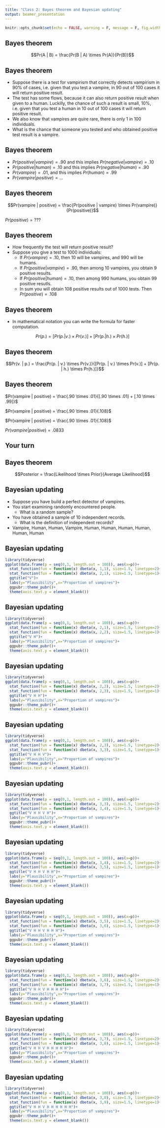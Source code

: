 ```yaml
---
title: "Class 2: Bayes theorem and Bayesian updating"
output: beamer_presentation
---
```


```r
knitr::opts_chunk$set(echo = FALSE, warning = F, message = F, fig.width = 6, fig.height = 4)
```

## Bayes theorem

$$Pr(A | B) = \frac{Pr(B | A) \times Pr(A)}{Pr(B)}$$

## Bayes theorem

- Suppose there is a test for vampirism that correctly detects vampirism in 90% of cases, i.e. given that you test a vampire, in 90 out of 100 cases it will return positive result.
- The test has some flows, because it can also return positive result when given to a human. Luckilly, the chance of such a result is small, 10%, i.e. given that you test a human in 10 out of 100 cases it will return positive result.
- We also know that vampires are quire rare, there is only 1 in 100 individuals.
- What is the chance that someone you tested and who obtained positive test result is a vampire.

## Bayes theorem

- $Pr(positive | vampire) = .90$ and this implies $Pr(negative | vampire) = .10$
- $Pr(positive | human) = .10$ and this implies $Pr(negative | human) = .90$ 
- $Pr(vampire) = .01$, and this implies $Pr(human) = .99$
- $Pr(vampire | positive) = ...$

## Bayes theorem

$$Pr(vampire | positive) = \frac{Pr(positive | vampire) \times Pr(vampire)}{Pr(positive)}$$

$Pr(positive) = ???$

## Bayes theorem

- How frequently the test will return positive result?
- Suppose you give a test to 1000 individuals:
  - If $Pr(vampire) = .10$, then 10 will be vampires, and 990 will be humans.
  - If $Pr(positive | vampire) = .90$, then among 10 vampires, you obtain 9 positive results.
  - If $Pr(positive | human) = .10$, then among 990 humans, you obtain 99 positive resutls.
  - In sum you will obtain 108 positive results out of 1000 tests. Then $Pr(positive) = .108$

## Bayes theorem 

- In mathematical notation you can write the formula for faster computation.

$$Pr(p.) = [Pr(p. | v.) \times Pr(v.)] + [Pr(p. | h.) \times Pr(h.)]$$

## Bayes theorem

$$Pr(v. | p.) = \frac{Pr(p. | v.) \times Pr(v.)}{[Pr(p. | v.) \times Pr(v.)] + [Pr(p. | h.) \times Pr(h.)]}$$

## Bayes theorem

$Pr(vampire | positive) = \frac{.90 \times .01}{[.90 \times .01] + [.10 \times .99]}$

$Pr(vampire | positive) = \frac{.90 \times .01}{.108}$

$Pr(vampire | positive) = \frac{.90 \times .01}{.108}$

$Pr(vampire | positive) = .0833$ 

## Your turn



## Bayes theorem

$$Posterior = \frac{Likelihood \times Prior}{Average Likelihood}$$

## Bayesian updating

- Suppose you have build a perfect detector of vampires.
- You start examining randomly encountered people.
  - What is a random sample?
- You have obtained a sample of 10 independent records.
  - What is the definition of independent records?
- Vampire, Human, Human, Vampire, Human, Human, Human, Human, Human, Human

## Bayesian updating

```r
library(tidyverse)
ggplot(data.frame(p = seq(0,1, length.out = 100)), aes(x=p))+
  stat_function(fun = function(x) dbeta(x, 1,1), size=1.5, linetype=2)+
  stat_function(fun = function(x) dbeta(x, 2,1), size=1.5, linetype=1)+
  ggtitle("V")+
  labs(y="Plausibility",x="Proportion of vampires")+
  ggpubr::theme_pubr()+
  theme(axis.text.y = element_blank())
```

## Bayesian updating

```r
library(tidyverse)
ggplot(data.frame(p = seq(0,1, length.out = 100)), aes(x=p))+
  stat_function(fun = function(x) dbeta(x, 2,1), size=1.5, linetype=2)+
  stat_function(fun = function(x) dbeta(x, 2,2), size=1.5, linetype=1)+
  ggtitle("V H")+
  labs(y="Plausibility",x="Proportion of vampires")+
  ggpubr::theme_pubr()+
  theme(axis.text.y = element_blank())
```


## Bayesian updating

```r
library(tidyverse)
ggplot(data.frame(p = seq(0,1, length.out = 100)), aes(x=p))+
  stat_function(fun = function(x) dbeta(x, 2,2), size=1.5, linetype=2)+
  stat_function(fun = function(x) dbeta(x, 2,3), size=1.5, linetype=1)+
  ggtitle("V H H")+
  labs(y="Plausibility",x="Proportion of vampires")+
  ggpubr::theme_pubr()+
  theme(axis.text.y = element_blank())
```


## Bayesian updating

```r
library(tidyverse)
ggplot(data.frame(p = seq(0,1, length.out = 100)), aes(x=p))+
  stat_function(fun = function(x) dbeta(x, 2,3), size=1.5, linetype=2)+
  stat_function(fun = function(x) dbeta(x, 3,3), size=1.5, linetype=1)+
  ggtitle("V H H V")+
  labs(y="Plausibility",x="Proportion of vampires")+
  ggpubr::theme_pubr()+
  theme(axis.text.y = element_blank())
```

## Bayesian updating

```r
library(tidyverse)
ggplot(data.frame(p = seq(0,1, length.out = 100)), aes(x=p))+
  stat_function(fun = function(x) dbeta(x, 3,3), size=1.5, linetype=2)+
  stat_function(fun = function(x) dbeta(x, 3,4), size=1.5, linetype=1)+
  ggtitle("V H H V H")+
  labs(y="Plausibility",x="Proportion of vampires")+
  ggpubr::theme_pubr()+
  theme(axis.text.y = element_blank())
```

## Bayesian updating

```r
library(tidyverse)
ggplot(data.frame(p = seq(0,1, length.out = 100)), aes(x=p))+
  stat_function(fun = function(x) dbeta(x, 3,4), size=1.5, linetype=2)+
  stat_function(fun = function(x) dbeta(x, 3,5), size=1.5, linetype=1)+
  ggtitle("V H H V H H")+
  labs(y="Plausibility",x="Proportion of vampires")+
  ggpubr::theme_pubr()+
  theme(axis.text.y = element_blank())
```

## Bayesian updating

```r
library(tidyverse)
ggplot(data.frame(p = seq(0,1, length.out = 100)), aes(x=p))+
  stat_function(fun = function(x) dbeta(x, 3,5), size=1.5, linetype=2)+
  stat_function(fun = function(x) dbeta(x, 3,6), size=1.5, linetype=1)+
  ggtitle("V H H V H H H")+
  labs(y="Plausibility",x="Proportion of vampires")+
  ggpubr::theme_pubr()+
  theme(axis.text.y = element_blank())
```

## Bayesian updating

```r
library(tidyverse)
ggplot(data.frame(p = seq(0,1, length.out = 100)), aes(x=p))+
  stat_function(fun = function(x) dbeta(x, 3,6), size=1.5, linetype=2)+
  stat_function(fun = function(x) dbeta(x, 3,7), size=1.5, linetype=1)+
  ggtitle("V H H V H H H H")+
  labs(y="Plausibility",x="Proportion of vampires")+
  ggpubr::theme_pubr()+
  theme(axis.text.y = element_blank())
```

## Bayesian updating

```r
library(tidyverse)
ggplot(data.frame(p = seq(0,1, length.out = 100)), aes(x=p))+
  stat_function(fun = function(x) dbeta(x, 3,7), size=1.5, linetype=2)+
  stat_function(fun = function(x) dbeta(x, 3,8), size=1.5, linetype=1)+
  ggtitle("V H H V H H H H H")+
  labs(y="Plausibility",x="Proportion of vampires")+
  ggpubr::theme_pubr()+
  theme(axis.text.y = element_blank())
```

## Bayesian updating

```r
library(tidyverse)
ggplot(data.frame(p = seq(0,1, length.out = 100)), aes(x=p))+
  stat_function(fun = function(x) dbeta(x, 3,8), size=1.5, linetype=2)+
  stat_function(fun = function(x) dbeta(x, 3,9), size=1.5, linetype=1)+
  ggtitle("V H H V H H H H H H")+
  labs(y="Plausibility",x="Proportion of vampires")+
  ggpubr::theme_pubr()+
  theme(axis.text.y = element_blank())
```